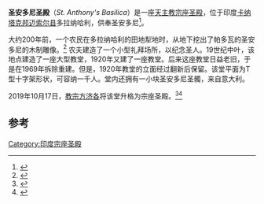 {{Infobox church
| name                   = 
| fullname               = 圣安多尼圣殿
| other name             = 
| native_name            = 
| native_name_lang       = 
| image                  =
| location               = [[卡纳塔克邦|卡纳塔克邦]]多拉纳哈利
| country                = 印度
| denomination           = [[天主教|天主教]]
| dedication             = 圣安多尼
| status                 = [[宗座圣殿|宗座圣殿]]
| deanery                = Hunsur
| diocese                = [[天主教迈索尔教区|天主教迈索尔教区]]
}}
'''圣安多尼圣殿'''（''St. Anthony's Basilica''）是一座[[天主教|天主教]][[宗座圣殿|宗座圣殿]]，位于印度[[卡纳塔克邦|卡纳塔克邦]][[迈索尔县|迈索尔县]]多拉纳哈利，供奉圣安多尼<ref>{{Cite web|url=http://www.mysorediocese.com/st-anthonys-minor-basilica-dornahalli-mysore/|title=St Anthony's Minor Basilica, Dornahalli, Mysore|date=February 13, 2018|access-date=2020-11-16|archive-date=2020-02-23|archive-url=https://web.archive.org/web/20200223024355/http://www.mysorediocese.com/st-anthonys-minor-basilica-dornahalli-mysore/|dead-url=no}}</ref>。

大约200年前，一个农民在多拉纳哈利的田地犁地时，从地下挖出了帕多瓦的圣安多尼的木制雕像。<ref>{{cite web | title=A place that has a special meaning | website=Deccan Herald | date=2019-03-24 | url=https://www.deccanherald.com/spectrum/spectrum-statescan/a-place-that-has-a-special-meaning-724715.html | access-date=2020-06-23 | archive-date=2020-10-26 | archive-url=https://web.archive.org/web/20201026233124/https://www.deccanherald.com/spectrum/spectrum-statescan/a-place-that-has-a-special-meaning-724715.html | dead-url=no }}</ref> 农夫建造了一个小型礼拜场所，以纪念圣人。19世纪中叶，该地点建造了一座大型教堂，1920年又建了一座教堂。后来这座教堂日益老旧，于是在1969年拆除重建。但是，1920年教堂的立面经过翻新后保留。该堂平面为T型十字架形状，可容纳一千人。堂内还拥有一小块圣安多尼圣髑，来自意大利。

2019年10月17日，[[教宗方济各|教宗方济各]]将该堂升格为宗座圣殿。<ref>{{Cite web|url=http://www.daijiworld.com/news/newsDisplay.aspx?newsID=642844|title=Mysuru: St Antony’s Shrine Dornahalli granted title of Minor Basilica|website=www.daijiworld.com|accessdate=2020-11-16|archive-date=2020-02-07|archive-url=https://web.archive.org/web/20200207061748/http://www.daijiworld.com/news/newsDisplay.aspx%3FnewsID%3D642844|dead-url=no}}</ref><ref>{{Cite web|url=http://www.mysorediocese.com/st-anthonys-minor-basilica-dornahalli/|title=St Anthony's Minor Basilica, Dornahalli|date=November 11, 2019|access-date=2020-11-16|archive-date=2020-02-07|archive-url=https://web.archive.org/web/20200207075936/http://www.mysorediocese.com/st-anthonys-minor-basilica-dornahalli/|dead-url=no}}</ref>

==参考==
{{reflist}}
{{印度宗座圣殿}}
[[Category:印度宗座圣殿|Category:印度宗座圣殿]]